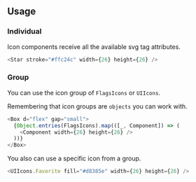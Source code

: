 ## Usage

### Individual

Icon components receive all the available svg tag attributes.

```javascript
<Star stroke="#ffc24c" width={26} height={26} />
```

### Group

You can use the icon group of `FlagsIcons` or `UIIcons`.

Remembering that icon groups are `objects` you can work with.

```javascript
<Box d="flex" gap="small">
  {Object.entries(FlagsIcons).map(([_, Component]) => (
    <Component width={26} height={26} />
  ))}
</Box>
```

You also can use a specific icon from a group.


```javascript
<UIIcons.Favorite fill="#d8385e" width={26} height={26} />
```
